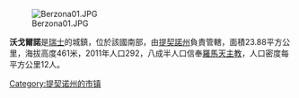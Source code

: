 [[Image:Berzona01.JPG|right]]

'''沃戈爾諾'''是[[瑞士|瑞士]]的城鎮，位於該國南部，由[[提契諾州|提契諾州]]負責管轄，面積23.88平方公里，海拔高度461米，2011年人口292，八成半人口信奉[[羅馬天主教|羅馬天主教]]，人口密度每平方公里12人。

{{Authority control}}
{{Switzerland-geo-stub}}
[[Category:提契诺州的市镇|Category:提契诺州的市镇]]